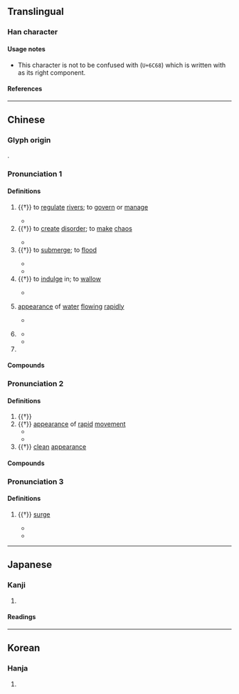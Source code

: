 {{also|汨}}
{{character info}}
==Translingual==

===Han character===
{{Han char|rn=85|rad=水|as=04|sn=7|four=36100|canj=EA,XXEA|ids=⿰氵曰}}

====Usage notes====
* This character is not to be confused with {{l|mul|汨}} (<code>U+6C68</code>) which is written with {{l|mul|日|gloss=sun}} as its right component.

====References====
{{Han ref|kx=0607.110|dkj=17153|dj=1000.120|hdz=31565.010|uh=6C69}}

----

==Chinese==
{{zh-forms|alt=𭥚}}

===Glyph origin===
{{Han etym}}
{{Han compound|水|alt1=氵|曰|t1=water|ls=psc|c1=s|c2=p}}.

===Pronunciation 1===
{{zh-pron
|m=gǔ
|c=gwat1
|mc=y
|oc=1,1
|ma=
|cat=v,n,pn
}}

====Definitions====
{{zh-hanzi}}

# {{†}} to [[regulate]] [[rivers]]; to [[govern]] or [[manage]]
#: {{zh-syn|治}}
#* {{zh-x|不 任 汩 鴻，師 何 以 尚 之。僉 曰 何 憂，何 不 課 而 行 之。|ref=Chuci}}
# {{†}} to [[create]] [[disorder]]; to [[make]] [[chaos]]
#: {{zh-syn|亂}}
#* {{zh-x|箕子 乃 言 曰：「我 聞 在 昔，鯀 堙 洪 水， 汩 陳 其 五行。」 |ref=Shangshu}}
# {{†}} to [[submerge]]; to [[flood#Verb|flood]]
#: {{zh-syn|淹沒}}
#* {{zh-x|羲和 羲和，汝 奚 汩 沒 於 荒淫 之 波。||CL|ref={{w2|zh|李白}} ({{w|Li Bai}}) {{w2|zh|pref=《|s:日出入行|日出入行|suf=》}}}}
#* {{zh-x|薄 日月，優 光景，感 震 電，神 變化，水 下 土，汩 陵 谷。雲 亦 靈怪 矣 哉！||CL|ref={{w2|zh|韓愈}} ({{w|Han Yu}}) {{w2|zh|pref=《|s:雜說四首|雜說四首|suf=》}}}}
# {{†}} to [[indulge]] in; to [[wallow]]
#: {{zh-syn|沉迷}}
#* {{zh-x|鍾愛 於 男女，素 期 效 死，夫 亦 不 蔽 也。大凡 以 斷 割 不為 麗 色 所 汩，豈 若 是 乎？|ref={{w2|zh|孟簡}} {{w2|zh|pref=《|s:詠歐陽行周事|詠歐陽行周事|suf=》}}}}
# {{lb|zh|literary}} [[appearance]] of [[water]] [[flowing]] [[rapid]]ly
#* {{zh-x|浩浩 沅 湘，分流 汩 兮。|ref=Chuci}}
# {{lb|zh|literary|onomatopoeia}} {{zh-used|汩汩|[[sound]] of water [[flowing]]}}
#* {{zh-x|汩汩 在 塵埃，羈懷 不 暫 開。||CL|ref={{w2|zh|丁鹤年}} {{w2|zh|pref=《|s:汩汩|汩汩|suf=》}}}}
#* {{zh-x|怳 兮 忽 兮，聊 兮 慄 兮，混 汩汩 兮，忽 兮 慌 兮， 俶 兮 儻 兮， 浩 瀇瀁 兮，慌 曠曠 兮。||CL|ref={{w2|zh|枚乘}} {{w2|zh|pref=《|s:七發|七發|suf=》}}}}
# {{surname|zh}} <!-- 《萬姓統譜·質韻》 -->

====Compounds====
{{zh-der|汩暗|汩汩|汩越|瀝瀝汩汩|汩亂|汩湮|汩陳|汩泥|汩沒|汩溺|汩喪|汩振|汩都都|汩碌碌|淟汩}}

===Pronunciation 2===
{{zh-pron
|m=yù
|c=wat6
|mc=n
|oc=2,2
|ma=
|cat=n
}}

====Definitions====
{{zh-hanzi}}

# {{†}} {{zh-alt-form|𡿯|[[flow]] of [[water]]}}
# {{†}} [[appearance]] of [[rapid]] [[movement]]
#* {{zh-x|引 盈 車 之 魚，於 百 仞 之 淵、 汩 流 之 中；綸 不 絕，鉤 不 伸，竿 不 撓。||CL|ref={{w2|zh|列子}} ({{w|Liezi}}) {{w2|zh|pref=《|s:湯問篇#均之至理|湯問篇|suf=》}}}}
#* {{zh-x|扈 江 離 與 辟 芷 兮，紉 秋 蘭 以 為 佩。汩 余 若 將 不 及 兮，恐 年歲 之 不 吾 與。|ref=Chuci}}
# {{†}} [[clean]] [[appearance]]

====Compounds====
{{zh-der|汩徂|汩流|汩越|汩淈|汩淢|汩淴|汩湟|汩㴔|汩湧|汩潏|悲風汩起}} <!-- Refer 《漢語大詞典》 -->

===Pronunciation 3===
{{zh-pron
|m=hú
|mc=
|cat=n
}}

====Definitions====
{{zh-hanzi}}

# {{†}} [[surge#Noun|surge]]
#: {{zh-syn|湧波/涌波}}
#* {{zh-x|吾 始 乎 故，長 乎 性，成 乎 命。與 齊 俱 入，與 汩 偕 出，從 水 之 道 而 不為 私 焉。|ref=Zhuangzi}}
#* {{zh-x|龍 池 𤀰 瀑 濆 其 隈，漏 江 伏 流 潰 其 阿 。汩 若 湯 谷 之 揚 濤，沛 若 濛 汜 之 涌波。||CL|link=yes|ref={{w2|zh|左思}} ({{w|Zuo Si}}) {{w2|zh|pref=《|s:蜀都賦 (左思)|蜀都賦|suf=》}}}}

----

==Japanese==

===Kanji===
{{ja-kanji|grade=|rs=水04}}

# {{rfdef|ja|sort=水04}}

====Readings====
{{ja-readings
|goon=いつ, ごつ
|kanon=ごち
|kun=ながれる
}}

----

==Korean==

===Hanja===
{{ko-hanja|hangeul=율|eumhun=|rv=yul|mr=yul|y=yul}}

# {{rfdef|ko|sort=水04}}